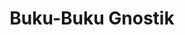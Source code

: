 ---
title: Buku-Buku Gnostik
description: Perpustakaan Gnostik Internasional
template: splash
lang: id
hero:
  tagline: Selamat Datang di Studi Gnostik
  image:
    file: ../../../assets/sol-de-acuario.webp
  actions:
    - text: Lihat Buku
      link: educacion-fundamental/prefacio
      icon: right-arrow
    - text: Informasi lebih lanjut tentang Kursus Gnosis
      link: https://starlight.astro.build
      icon: external
      variant: minimal
---
